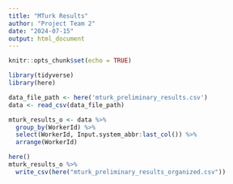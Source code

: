 ```yaml
---
title: "MTurk Results"
author: "Project Team 2"
date: "2024-07-15"
output: html_document
---
```


```r
knitr::opts_chunk$set(echo = TRUE)

library(tidyverse) 
library(here) 

data_file_path <- here('mturk_preliminary_results.csv')
data <- read_csv(data_file_path)
```


```r
mturk_results_o <- data %>% 
  group_by(WorkerId) %>% 
  select(WorkerId, Input.system_abbr:last_col()) %>% 
  arrange(WorkerId)

here() 
mturk_results_o %>% 
  write_csv(here("mturk_preliminary_results_organized.csv"))
```
